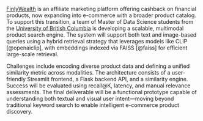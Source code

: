 [FinlyWealth](https://finlywealth.com/) is an affiliate marketing platform offering cashback on financial products, now expanding into e-commerce with a broader product catalog. To support this transition, a team of Master of Data Science students from the [University of British Columbia](https://www.ubc.ca/) is developing a scalable, multimodal product search engine. The system will support both text and image-based queries using a hybrid retrieval strategy that leverages models like CLIP [@openaiclip], with embeddings indexed via FAISS [@faiss] for efficient large-scale retrieval.

Challenges include encoding diverse product data and defining a unified similarity metric across modalities. The architecture consists of a user-friendly Streamlit frontend, a Flask backend API, and a similarity engine. Success will be evaluated using recall@K, latency, and manual relevance assessments. The final deliverable will be a functional prototype capable of understanding both textual and visual user intent—moving beyond traditional keyword search to enable intelligent e-commerce product discovery.